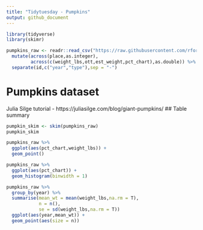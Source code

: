 ```yaml
---
title: "Tidytuesday - Pumpkins"
output: github_document
---
```


```r
library(tidyverse)
library(skimr)

pumpkins_raw <- readr::read_csv("https://raw.githubusercontent.com/rfordatascience/tidytuesday/master/data/2021/2021-10-19/pumpkins.csv") %>% 
  mutate(across(place,as.integer),
         across(c(weight_lbs,ott,est_weight,pct_chart),as.double)) %>% 
  separate(id,c("year","type"),sep = "-")

```

# Pumpkins dataset
Julia Silge tutorial - https://juliasilge.com/blog/giant-pumpkins/
## Table summary

```r
pumpkin_skim <- skim(pumpkins_raw)
pumpkin_skim

```



```r
pumpkins_raw %>% 
  ggplot(aes(pct_chart,weight_lbs)) +
  geom_point()

pumpkins_raw %>% 
  ggplot(aes(pct_chart)) +
  geom_histogram(binwidth = 1)

```

```r
pumpkins_raw %>%
  group_by(year) %>% 
  summarise(mean_wt = mean(weight_lbs,na.rm = T),
            n = n(),
            se = sd(weight_lbs,na.rm = T)) 
  ggplot(aes(year,mean_wt)) +
  geom_point(aes(size = n))
```

